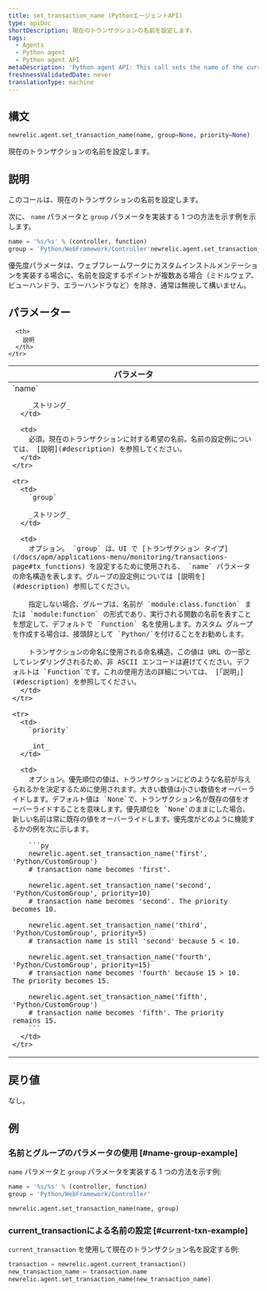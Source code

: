 ```yaml
---
title: set_transaction_name (PythonエージェントAPI)
type: apiDoc
shortDescription: 現在のトランザクションの名前を設定します。
tags:
  - Agents
  - Python agent
  - Python agent API
metaDescription: 'Python agent API: This call sets the name of the current transaction.'
freshnessValidatedDate: never
translationType: machine
---
```


## 構文

```py
newrelic.agent.set_transaction_name(name, group=None, priority=None)
```

現在のトランザクションの名前を設定します。

## 説明

このコールは、現在のトランザクションの名前を設定します。

次に、 `name` パラメータと `group` パラメータを実装する 1 つの方法を示す例を示します。

```py
name = '%s/%s' % (controller, function)
group = 'Python/WebFramework/Controller'newrelic.agent.set_transaction_name(name, group)
```

優先度パラメータは、ウェブフレームワークにカスタムインストルメンテーションを実装する場合に、名前を設定するポイントが複数ある場合（ミドルウェア、ビューハンドラ、エラーハンドラなど）を除き、通常は無視して構いません。

## パラメーター

<table>
  <thead>
    <tr>
      <th width="25%">
        パラメータ
      </th>

      <th>
        説明
      </th>
    </tr>
  </thead>

  <tbody>
    <tr>
      <td>
        `name`

        _ストリング_
      </td>

      <td>
        必須。現在のトランザクションに対する希望の名前。名前の設定例については、 [説明](#description) を参照してください。
      </td>
    </tr>

    <tr>
      <td>
        `group`

        _ストリング_
      </td>

      <td>
        オプション。 `group` は、UI で [トランザクション タイプ](/docs/apm/applications-menu/monitoring/transactions-page#tx_functions) を設定するために使用される、 `name` パラメータの命名構造を表します。グループの設定例については [説明を](#description) 参照してください。

        指定しない場合、グループは、名前が `module:class.function` または `module:function` の形式であり、実行される関数の名前を表すことを想定して、デフォルトで `Function` 名を使用します。カスタム グループを作成する場合は、接頭辞として `Python/`を付けることをお勧めします。

        トランザクションの命名に使用される命名構造。この値は URL の一部としてレンダリングされるため、非 ASCII エンコードは避けてください。デフォルトは `Function`です。これの使用方法の詳細については、 [「説明」](#description) を参照してください。
      </td>
    </tr>

    <tr>
      <td>
        `priority`

        _int_
      </td>

      <td>
        オプション。優先順位の値は、トランザクションにどのような名前が与えられるかを決定するために使用されます。大きい数値は小さい数値をオーバーライドします。デフォルト値は `None`で、トランザクション名が既存の値をオーバーライドすることを意味します。優先順位を `None`のままにした場合、新しい名前は常に既存の値をオーバーライドします。優先度がどのように機能するかの例を次に示します。

        ```py
        newrelic.agent.set_transaction_name('first', 'Python/CustomGroup')
        # transaction name becomes 'first'.

        newrelic.agent.set_transaction_name('second', 'Python/CustomGroup', priority=10)
        # transaction name becomes 'second'. The priority becomes 10.

        newrelic.agent.set_transaction_name('third', 'Python/CustomGroup', priority=5)
        # transaction name is still 'second' because 5 < 10.

        newrelic.agent.set_transaction_name('fourth', 'Python/CustomGroup', priority=15)
        # transaction name becomes 'fourth' because 15 > 10. The priority becomes 15.

        newrelic.agent.set_transaction_name('fifth', 'Python/CustomGroup')
        # transaction name becomes 'fifth'. The priority remains 15.
        ```
      </td>
    </tr>
  </tbody>
</table>

## 戻り値

なし。

## 例

### 名前とグループのパラメータの使用 [#name-group-example]

`name` パラメータと `group` パラメータを実装する 1 つの方法を示す例:

```py
name = '%s/%s' % (controller, function) 
group = 'Python/WebFramework/Controller'

newrelic.agent.set_transaction_name(name, group)
```

### current_transactionによる名前の設定 [#current-txn-example]

`current_transaction` を使用して現在のトランザクション名を設定する例:

```py
transaction = newrelic.agent.current_transaction()
new_transaction_name = transaction.name
newrelic.agent.set_transaction_name(new_transaction_name)
```